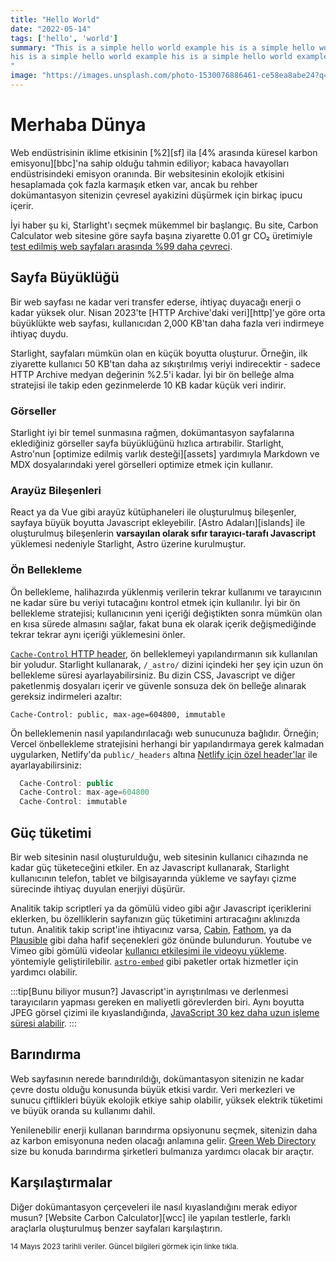 ```yaml
---
title: "Hello World"
date: "2022-05-14"
tags: ['hello', 'world']
summary: "This is a simple hello world example his is a simple hello world example his is a simple hello world example
his is a simple hello world example his is a simple hello world example his is a simple hello world example
"
image: "https://images.unsplash.com/photo-1530076886461-ce58ea8abe24?q=80&w=2071&auto=format&fit=crop&ixlib=rb-4.0.3&ixid=M3wxMjA3fDB8MHxwaG90by1wYWdlfHx8fGVufDB8fHx8fA%3D%3D"
---
```


# Merhaba Dünya

Web endüstrisinin iklime etkisinin [%2][sf] ila [4% arasında küresel karbon emisyonu][bbc]'na sahip olduğu tahmin ediliyor; kabaca havayolları endüstrisindeki emisyon oranında.
Bir websitesinin ekolojik etkisini hesaplamada çok fazla karmaşık etken var, ancak bu rehber dokümantasyon sitenizin çevresel ayakizini düşürmek için birkaç ipucu içerir.

İyi haber şu ki, Starlight'ı seçmek mükemmel bir başlangıç.
Bu site, Carbon Calculator web sitesine göre sayfa başına ziyarette 0.01 gr CO₂ üretimiyle [test edilmiş web sayfaları arasında %99 daha çevreci][sl-carbon].

## Sayfa Büyüklüğü

Bir web sayfası ne kadar veri transfer ederse, ihtiyaç duyacağı enerji o kadar yüksek olur.
Nisan 2023'te [HTTP Archive'daki veri][http]'ye göre orta büyüklükte web sayfası, kullanıcıdan 2,000 KB'tan daha fazla veri indirmeye ihtiyaç duydu.

Starlight, sayfaları mümkün olan en küçük boyutta oluşturur.
Örneğin, ilk ziyarette kullanıcı 50 KB'tan daha az sıkıştırılmış veriyi indirecektir - sadece HTTP Archive medyan değerinin %2.5'i kadar.
İyi bir ön belleğe alma stratejisi ile takip eden gezinmelerde 10 KB kadar küçük veri indirir.

### Görseller

Starlight iyi bir temel sunmasına rağmen, dokümantasyon sayfalarına eklediğiniz görseller sayfa büyüklüğünü hızlıca artırabilir.
Starlight, Astro'nun [optimize edilmiş varlık desteği][assets] yardımıyla Markdown ve MDX dosyalarındaki yerel görselleri optimize etmek için kullanır.

### Arayüz Bileşenleri

React ya da Vue gibi arayüz kütüphaneleri ile oluşturulmuş bileşenler, sayfaya büyük boyutta Javascript ekleyebilir.
[Astro Adaları][islands] ile oluşturulmuş bileşenlerin **varsayılan olarak sıfır tarayıcı-tarafı Javascript** yüklemesi nedeniyle Starlight, Astro üzerine kurulmuştur.

### Ön Bellekleme

Ön bellekleme, halihazırda yüklenmiş verilerin tekrar kullanımı ve tarayıcının ne kadar süre bu veriyi tutacağını kontrol etmek için kullanılır.
İyi bir ön bellekleme stratejisi; kullanıcının yeni içeriği değiştikten sonra mümkün olan en kısa sürede almasını sağlar, fakat buna ek olarak içerik değişmediğinde tekrar tekrar aynı içeriği yüklemesini önler.

[`Cache-Control` HTTP header][cache], ön belleklemeyi yapılandırmanın sık kullanılan bir yoludur.
Starlight kullanarak, `/_astro/` dizini içindeki her şey için uzun ön bellekleme süresi ayarlayabilirsiniz.
Bu dizin CSS, Javascript ve diğer paketlenmiş dosyaları içerir ve güvenle sonsuza dek ön belleğe alınarak gereksiz indirmeleri azaltır:

```
Cache-Control: public, max-age=604800, immutable
```

Ön belleklemenin nasıl yapılandırılacağı web sunucunuza bağlıdır. Örneğin; Vercel önbellekleme stratejisini herhangi bir yapılandırmaya gerek kalmadan uygularken, Netlify'da `public/_headers` altına [Netlify için özel header'lar][ntl-headers] ile ayarlayabilirsiniz:

```javascript
  Cache-Control: public
  Cache-Control: max-age=604800
  Cache-Control: immutable
```

[cache]: https://csswizardry.com/2019/03/cache-control-for-civilians/
[ntl-headers]: https://docs.netlify.com/routing/headers/

## Güç tüketimi

Bir web sitesinin nasıl oluşturulduğu, web sitesinin kullanıcı cihazında ne kadar güç tüketeceğini etkiler.
En az Javascript kullanarak, Starlight kullanıcının telefon, tablet ve bilgisayarında yükleme ve sayfayı çizme sürecinde ihtiyaç duyulan enerjiyi düşürür.

Analitik takip scriptleri ya da gömülü video gibi ağır Javascript içeriklerini eklerken, bu özelliklerin sayfanızın güç tüketimini artıracağını aklınızda tutun.
Analitik takip script'ine ihtiyacınız varsa, [Cabin][cabin], [Fathom][fathom], ya da [Plausible][plausible] gibi daha hafif seçenekleri göz önünde bulundurun.
Youtube ve Vimeo gibi gömülü videolar [kullanıcı etkileşimi ile videoyu yükleme][lazy-video]. yöntemiyle geliştirilebilir.
[`astro-embed`][embed] gibi paketler ortak hizmetler için yardımcı olabilir.

:::tip[Bunu biliyor musun?]
Javascript'in ayrıştırılması ve derlenmesi tarayıcıların yapması gereken en maliyetli görevlerden biri.
Aynı boyutta JPEG görsel çizimi ile kıyaslandığında, [JavaScript 30 kez daha uzun işleme süresi alabilir][cost-of-js].
:::

[cabin]: https://withcabin.com/
[fathom]: https://usefathom.com/
[plausible]: https://plausible.io/
[lazy-video]: https://web.dev/iframe-lazy-loading/
[embed]: https://www.npmjs.com/package/astro-embed
[cost-of-js]: https://medium.com/dev-channel/the-cost-of-javascript-84009f51e99e

## Barındırma

Web sayfasının nerede barındırıldığı, dokümantasyon sitenizin ne kadar çevre dostu olduğu konusunda büyük etkisi vardır.
Veri merkezleri ve sunucu çiftlikleri büyük ekolojik etkiye sahip olabilir, yüksek elektrik tüketimi ve büyük oranda su kullanımı dahil.

Yenilenebilir enerji kullanan barındırma opsiyonunu seçmek, sitenizin daha az karbon emisyonuna neden olacağı anlamına gelir. [Green Web Directory][gwb] size bu konuda barındırma şirketleri bulmanıza yardımcı olacak bir araçtır.

[gwb]: https://www.thegreenwebfoundation.org/directory/

## Karşılaştırmalar

Diğer dokümantasyon çerçeveleri ile nasıl kıyaslandığını merak ediyor musun?
[Website Carbon Calculator][wcc] ile yapılan testlerle, farklı araçlarla oluşturulmuş benzer sayfaları karşılaştırın.




<small>14 Mayıs 2023 tarihli veriler. Güncel bilgileri görmek için linke tıkla.</small>

[sl-carbon]: https://www.websitecarbon.com/website/starlight-astro-build-getting-started/
[vp-carbon]: https://www.websitecarbon.com/website/vitepress-dev-guide-what-is-vitepress/
[dc-carbon]: https://www.websitecarbon.com/website/docus-dev-introduction-getting-started/
[sx-carbon]: https://www.websitecarbon.com/website/sphinx-doc-org-en-master-usage-quickstart-html/
[mk-carbon]: https://www.websitecarbon.com/website/mkdocs-org-getting-started/
[nx-carbon]: https://www.websitecarbon.com/website/nextra-site-docs-docs-theme-start/
[dy-carbon]: https://www.websitecarbon.com/website/docsify-js-org/
[ds-carbon]: https://www.websitecarbon.com/website/docusaurus-io-docs/
[rtd-carbon]: https://www.websitecarbon.com/website/docs-readthedocs-io-en-stable-index-html/
[gb-carbon]: https://www.websitecarbon.com/website/docs-gitbook-com/

